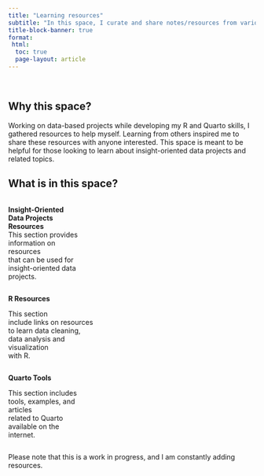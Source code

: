 ```yaml
---
title: "Learning resources"
subtitle: "In this space, I curate and share notes/resources from various sources."
title-block-banner: true
format: 
 html: 
  toc: true
  page-layout: article
---
```


<br>

## Why this space?

Working on data-based projects while developing my R and Quarto skills, I gathered resources to help myself. Learning from others inspired me to share these resources with anyone interested. This space is meant to be helpful for those looking to learn about insight-oriented data projects and related topics.

## What is in this space?

::: colums
::: {.column width="30%"}
**Insight-Oriented\
Data Projects Resources**\
This section provides\
information on resources\
that can be used for\
insight-oriented data projects.

:::

::: {.column width="35%"}
**R Resources**\

This section\
include links on resources\
to learn data cleaning,\
data analysis and visualization\
with R.
:::

::: {.column width="30%"}
**Quarto Tools**\

This section includes\
tools, examples, and articles\
related to Quarto\
available on the internet.\
:::
:::

Please note that this is a work in progress, and I am constantly adding resources.
